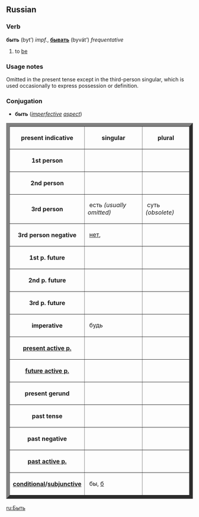 ==Russian==
===Verb===
'''быть''' (byt’) ''impf.'', '''[[бывать]]''' (byvát’) ''frequentative''
# to [[be]]

===Usage notes===
Omitted in the present tense except in the third-person singular, which is used occasionally to express possession or definition.

===Conjugation===
*'''быть''' (''[[imperfective]] [[w:grammatical aspect|aspect]]'')
<table border="9">
<tr><th>present indicative</th><th>&nbsp;singular&nbsp;</th><th>&nbsp;plural&nbsp;</th></tr>
<tr><th>1st person</th><td>&nbsp;{{Unicode|—}}&nbsp;</td><td>&nbsp;{{Unicode|—}}&nbsp;</td></tr>
<tr><th>2nd person</th><td>&nbsp;{{Unicode|—}}&nbsp;</td><td>&nbsp;{{Unicode|—}}&nbsp;</td></tr>
<tr><th>3rd person</th><td>&nbsp;есть ''(usually omitted)''&nbsp;</td><td>&nbsp;суть ''(obsolete)''&nbsp;</td></tr>
<tr><th>3rd person negative</th><td>&nbsp;[[нет]], {{Unicode|не́ту}}&nbsp;</td><td>&nbsp;&nbsp;</td></tr>
<tr><th>1st p. future</th><td>&nbsp;{{Unicode|бу́ду}}&nbsp;</td><td>&nbsp;{{Unicode|бу́дем}}&nbsp;</td></tr>
<tr><th>2nd p. future</th><td>&nbsp;{{Unicode|бу́дешь}}&nbsp;</td><td>&nbsp;{{Unicode|бу́дете}}&nbsp;</td></tr>
<tr><th>3rd p. future</th><td>&nbsp;{{Unicode|бу́дет}}&nbsp;</td><td>&nbsp;{{Unicode|бу́дут}}&nbsp;</td></tr>
<tr><th>imperative</th><td>&nbsp;будь&nbsp;</td><td>&nbsp;{{Unicode|бу́дьте}}&nbsp;</td></tr>
<tr><th>[[present participle|present active p.]]</th><td>&nbsp;{{Unicode|су́щий}}&nbsp;</td><td>&nbsp;{{Unicode|}}&nbsp;</td></tr>
<tr><th>[[participle|future active p.]]</th><td>&nbsp;{{Unicode|бу́дущий}}&nbsp;</td><td>&nbsp;{{Unicode|}}&nbsp;</td></tr>
<tr><th>present gerund</th><td>&nbsp;{{Unicode|бу́дучи}}&nbsp;</td><td>&nbsp;{{Unicode|}}&nbsp;</td></tr>
<tr><th>past tense</th><td>&nbsp;{{Unicode|был, была́, бы́ло}}&nbsp;</td><td>&nbsp;{{Unicode|бы́ли}}&nbsp;</td></tr>
<tr><th>past negative</th><td>&nbsp;{{Unicode|не́ был, не́ была/&nbsp;<br/>&nbsp;не была́, не́ было}}&nbsp;</td><td>&nbsp;{{Unicode|не́ были}}&nbsp;</td></tr>
<tr><th>[[past participle|past active p.]]</th><td>&nbsp;{{Unicode|бы́вший}}&nbsp;</td><td>&nbsp;{{Unicode|}}&nbsp;</td></tr>
<tr><th>[[conditional]]/[[subjunctive]]</th><td>&nbsp;бы, [[б]]&nbsp;</td><td>&nbsp;{{Unicode|}}&nbsp;</td></tr>
</table>

[[ru:Быть]]